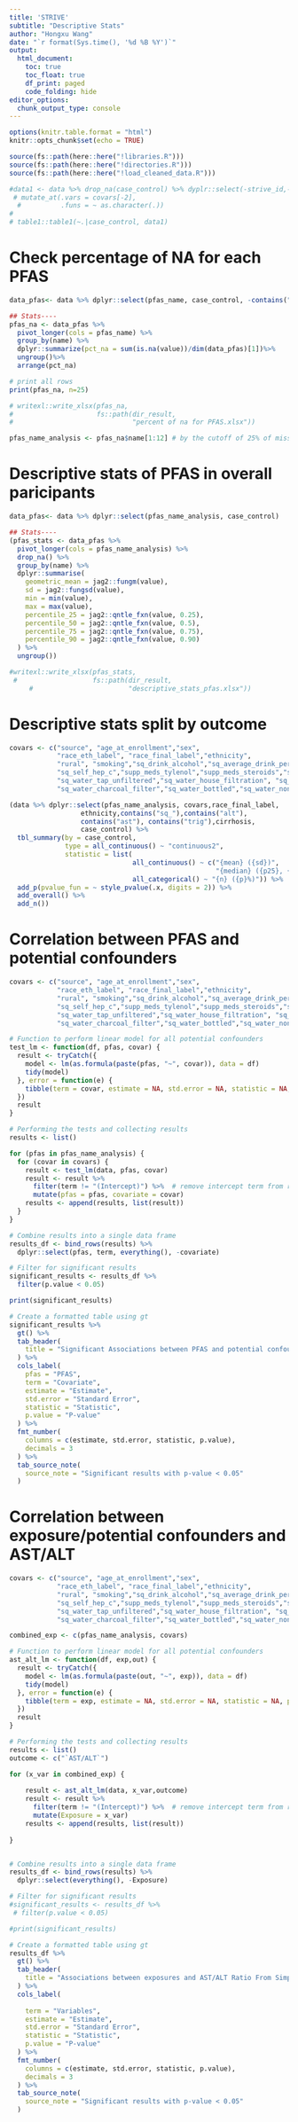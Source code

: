 ```yaml
---
title: 'STRIVE'
subtitle: "Descriptive Stats"
author: "Hongxu Wang"
date: "`r format(Sys.time(), '%d %B %Y')`"
output:
  html_document:
    toc: true
    toc_float: true
    df_print: paged
    code_folding: hide
editor_options: 
  chunk_output_type: console
---
```


```r
options(knitr.table.format = "html")
knitr::opts_chunk$set(echo = TRUE)

source(fs::path(here::here("!libraries.R")))
source(fs::path(here::here("!directories.R")))
source(fs::path(here::here("!load_cleaned_data.R")))
```


```r
#data1 <- data %>% drop_na(case_control) %>% dyplr::select(-strive_id,-contains("scld")) %>%
 # mutate_at(.vars = covars[-2],
  #          .funs = ~ as.character(.))
# 
# table1::table1(~.|case_control, data1)
```

# Check percentage of NA for each PFAS
```r
data_pfas<- data %>% dplyr::select(pfas_name, case_control, -contains("scld"))

## Stats----
pfas_na <- data_pfas %>% 
  pivot_longer(cols = pfas_name) %>%
  group_by(name) %>%
  dplyr::summarize(pct_na = sum(is.na(value))/dim(data_pfas)[1])%>%
  ungroup()%>%
  arrange(pct_na)

# print all rows
print(pfas_na, n=25)

# writexl::write_xlsx(pfas_na,
#                     fs::path(dir_result,
#                              "percent of na for PFAS.xlsx"))

pfas_name_analysis <- pfas_na$name[1:12] # by the cutoff of 25% of missing
```

# Descriptive stats of PFAS in overall paricipants
```r
data_pfas<- data %>% dplyr::select(pfas_name_analysis, case_control)

## Stats----
(pfas_stats <- data_pfas %>% 
  pivot_longer(cols = pfas_name_analysis) %>%
  drop_na() %>%
  group_by(name) %>%
  dplyr::summarise(
    geometric_mean = jag2::fungm(value),
    sd = jag2::fungsd(value),
    min = min(value),
    max = max(value),
    percentile_25 = jag2::qntle_fxn(value, 0.25),
    percentile_50 = jag2::qntle_fxn(value, 0.5),
    percentile_75 = jag2::qntle_fxn(value, 0.75),
    percentile_90 = jag2::qntle_fxn(value, 0.90)
  ) %>% 
  ungroup())

#writexl::write_xlsx(pfas_stats,
 #                   fs::path(dir_result,
     #                        "descriptive_stats_pfas.xlsx"))
```

# Descriptive stats split by outcome
```r
covars <- c("source", "age_at_enrollment","sex", 
            "race_eth_label", "race_final_label","ethnicity",
            "rural", "smoking","sq_drink_alcohol","sq_average_drink_per_day","sq_self_hep_b",
            "sq_self_hep_c","supp_meds_tylenol","supp_meds_steroids","sq_water_well",
            "sq_water_tap_unfiltered","sq_water_house_filtration", "sq_water_faucet_filter",
            "sq_water_charcoal_filter","sq_water_bottled","sq_water_none","sq_water_other_type")

(data %>% dplyr::select(pfas_name_analysis, covars,race_final_label,
                  ethnicity,contains("sq_"),contains("alt"), 
                  contains("ast"), contains("trig"),cirrhosis,
                  case_control) %>%
  tbl_summary(by = case_control,
              type = all_continuous() ~ "continuous2",
              statistic = list(
                               all_continuous() ~ c("{mean} ({sd})",
                                                    "{median} ({p25}, {p75})"),
                               all_categorical() ~ "{n} ({p}%)")) %>%
  add_p(pvalue_fun = ~ style_pvalue(.x, digits = 2)) %>%
  add_overall() %>%
  add_n())
```

# Correlation between PFAS and potential confounders
```r
covars <- c("source", "age_at_enrollment","sex", 
            "race_eth_label", "race_final_label","ethnicity",
            "rural", "smoking","sq_drink_alcohol","sq_average_drink_per_day","sq_self_hep_b",
            "sq_self_hep_c","supp_meds_tylenol","supp_meds_steroids","sq_water_well",
            "sq_water_tap_unfiltered","sq_water_house_filtration", "sq_water_faucet_filter",
            "sq_water_charcoal_filter","sq_water_bottled","sq_water_none","sq_water_other_type")

# Function to perform linear model for all potential confounders
test_lm <- function(df, pfas, covar) {
  result <- tryCatch({
    model <- lm(as.formula(paste(pfas, "~", covar)), data = df)
    tidy(model)
  }, error = function(e) {
    tibble(term = covar, estimate = NA, std.error = NA, statistic = NA, p.value = NA)
  })
  result
}

# Performing the tests and collecting results
results <- list()

for (pfas in pfas_name_analysis) {
  for (covar in covars) {
    result <- test_lm(data, pfas, covar)
    result <- result %>%
      filter(term != "(Intercept)") %>%  # remove intercept term from results
      mutate(pfas = pfas, covariate = covar)
    results <- append(results, list(result))
  }
}

# Combine results into a single data frame
results_df <- bind_rows(results) %>%
  dplyr::select(pfas, term, everything(), -covariate)

# Filter for significant results
significant_results <- results_df %>%
  filter(p.value < 0.05)

print(significant_results)

# Create a formatted table using gt
significant_results %>%
  gt() %>%
  tab_header(
    title = "Significant Associations between PFAS and potential confounders From Simple LR"
  ) %>%
  cols_label(
    pfas = "PFAS",
    term = "Covariate",
    estimate = "Estimate",
    std.error = "Standard Error",
    statistic = "Statistic",
    p.value = "P-value"
  ) %>%
  fmt_number(
    columns = c(estimate, std.error, statistic, p.value),
    decimals = 3
  ) %>%
  tab_source_note(
    source_note = "Significant results with p-value < 0.05"
  )

```

# Correlation between exposure/potential confounders and AST/ALT
```r
covars <- c("source", "age_at_enrollment","sex", 
            "race_eth_label", "race_final_label","ethnicity",
            "rural", "smoking","sq_drink_alcohol","sq_average_drink_per_day","sq_self_hep_b",
            "sq_self_hep_c","supp_meds_tylenol","supp_meds_steroids","sq_water_well",
            "sq_water_tap_unfiltered","sq_water_house_filtration", "sq_water_faucet_filter",
            "sq_water_charcoal_filter","sq_water_bottled","sq_water_none","sq_water_other_type")

combined_exp <- c(pfas_name_analysis, covars)

# Function to perform linear model for all potential confounders
ast_alt_lm <- function(df, exp,out) {
  result <- tryCatch({
    model <- lm(as.formula(paste(out, "~", exp)), data = df)
    tidy(model)
  }, error = function(e) {
    tibble(term = exp, estimate = NA, std.error = NA, statistic = NA, p.value = NA)
  })
  result
}

# Performing the tests and collecting results
results <- list()
outcome <- c("`AST/ALT`")

for (x_var in combined_exp) {
  
    result <- ast_alt_lm(data, x_var,outcome)
    result <- result %>%
      filter(term != "(Intercept)") %>%  # remove intercept term from results
      mutate(Exposure = x_var)
    results <- append(results, list(result))
  
}


# Combine results into a single data frame
results_df <- bind_rows(results) %>%
  dplyr::select(everything(), -Exposure)

# Filter for significant results
#significant_results <- results_df %>%
 # filter(p.value < 0.05)

#print(significant_results)

# Create a formatted table using gt
results_df %>%
  gt() %>%
  tab_header(
    title = "Associations between exposures and AST/ALT Ratio From Simple LR"
  ) %>%
  cols_label(
   
    term = "Variables",
    estimate = "Estimate",
    std.error = "Standard Error",
    statistic = "Statistic",
    p.value = "P-value"
  ) %>%
  fmt_number(
    columns = c(estimate, std.error, statistic, p.value),
    decimals = 3
  ) %>%
  tab_source_note(
    source_note = "Significant results with p-value < 0.05"
  )

```

